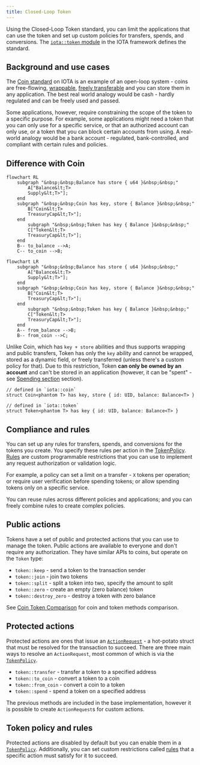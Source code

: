 ```yaml
---
title: Closed-Loop Token
---
```


Using the Closed-Loop Token standard, you can limit the applications that can use the token and set up custom policies for transfers, spends, and conversions. The [`iota::token` module](https://github.com/iotaledger/iota/blob/main/crates/iota-framework/docs/iota-framework/token.md) in the IOTA framework defines the standard.

## Background and use cases

The [Coin standard](coin.mdx) on IOTA is an example of an open-loop system - coins are free-flowing, [wrappable](../iota-101/objects/object-ownership/wrapped.mdx), [freely transferable](../iota-101/objects/transfers/custom-rules.mdx#the-store-ability-and-transfer-rules) and you can store them in any application. The best real world analogy would be cash - hardly regulated and can be freely used and passed.

Some applications, however, require constraining the scope of the token to a specific purpose. For example, some applications might need a token that you can only use for a specific service, or that an authorized account can only use, or a token that you can block certain accounts from using. A real-world analogy would be a bank account - regulated, bank-controlled, and compliant with certain rules and policies.

## Difference with Coin

```mermaid
flowchart RL
    subgraph "&nbsp;&nbsp;Balance has store { u64 }&nbsp;&nbsp;"
        A["Balance&lt;T>
        Supply&lt;T>"];
    end
    subgraph "&nbsp;&nbsp;Coin has key, store { Balance }&nbsp;&nbsp;"
        B["Coin&lt;T>
        TreasuryCap&lt;T>"];
    end
        subgraph "&nbsp;&nbsp;Token has key { Balance }&nbsp;&nbsp;"
        C["Token&lt;T>
        TreasuryCap&lt;T>"];
    end
    B-- to_balance -->A;
    C-- to_coin -->B;
```
```mermaid
flowchart LR
    subgraph "&nbsp;&nbsp;Balance has store { u64 }&nbsp;&nbsp;"
        A["Balance&lt;T>
        Supply&lt;T>"];
    end
    subgraph "&nbsp;&nbsp;Coin has key, store { Balance }&nbsp;&nbsp;"
        B["Coin&lt;T>
        TreasuryCap&lt;T>"];
    end
        subgraph "&nbsp;&nbsp;Token has key { Balance }&nbsp;&nbsp;"
        C["Token&lt;T>
        TreasuryCap&lt;T>"];
    end
    A-- from_balance -->B;
    B-- from_coin -->C;
```


Unlike Coin, which has `key + store` abilities and thus supports wrapping and public transfers, Token has only the `key` ability and cannot be wrapped, stored as a dynamic field, or freely transferred (unless there's a custom policy for that). Due to this restriction, Token **can only be owned by an account** and can't be stored in an application (however, it can be "spent" - see [Spending section](closed-loop-token/spending.mdx) section).

```move
// defined in `iota::coin`
struct Coin<phantom T> has key, store { id: UID, balance: Balance<T> }

// defined in `iota::token`
struct Token<phantom T> has key { id: UID, balance: Balance<T> }
```

## Compliance and rules

You can set up any rules for transfers, spends, and conversions for the tokens you create. You specify these rules per action in the [TokenPolicy](closed-loop-token/token-policy.mdx). [Rules](closed-loop-token/rules.mdx) are custom programmable restrictions that you can use to implement any request authorization or validation logic.

For example, a policy can set a limit on a transfer - `X` tokens per operation; or require user verification before spending tokens; or allow spending tokens only on a specific service.

You can reuse rules across different policies and applications; and you can freely combine rules to create complex policies.

## Public actions

Tokens have a set of public and protected actions that you can use to manage the token. Public actions are available to everyone and don't require any authorization. They have similar APIs to coins, but operate on the `Token` type:

- `token::keep` - send a token to the transaction sender
- `token::join` - join two tokens
- `token::split` - split a token into two, specify the amount to split
- `token::zero` - create an empty (zero balance) token
- `token::destroy_zero` - destroy a token with zero balance

See [Coin Token Comparison](closed-loop-token/coin-token-comparison.mdx) for coin and token methods comparison.

## Protected actions

Protected actions are ones that issue an [`ActionRequest`](closed-loop-token/action-request.mdx) - a hot-potato struct that must be resolved for the transaction to succeed. There are three main ways to resolve an `ActionRequest`, most common of which is via the [`TokenPolicy`](closed-loop-token/token-policy.mdx).

- `token::transfer` - transfer a token to a specified address
- `token::to_coin` - convert a token to a coin
- `token::from_coin` - convert a coin to a token
- `token::spend` - spend a token on a specified address

The previous methods are included in the base implementation, however it is possible to create `ActionRequest`s for custom actions.

## Token policy and rules

Protected actions are disabled by default but you can enable them in a [`TokenPolicy`](closed-loop-token/token-policy.mdx). Additionally, you can set custom restrictions called [rules](closed-loop-token/rules.mdx) that a specific action must satisfy for it to succeed.
